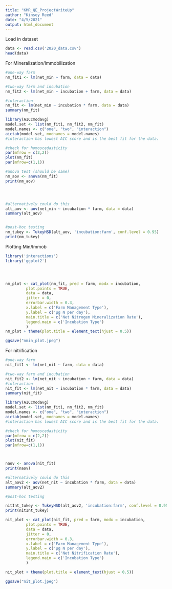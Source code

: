 ---
title: "KMR_QE_ProjectWriteUp"
author: "Kinsey Reed"
date: "4/5/2021"
output: html_document
---


Load in dataset


```{r}
data <- read.csv('2020_data.csv')
head(data)

```

For Mineralization/Immobilization
```{r}
#one-way farm
nm_fit1 <- lm(net_min ~ farm, data = data)

#two-way farm and incubation
nm_fit2 <- lm(net_min ~ incubation + farm, data = data)

#interaction
nm_fit <- lm(net_min ~ incubation * farm, data = data)
summary(nm_fit)

library(AICcmodavg)
model.set <- list(nm_fit1, nm_fit2, nm_fit)
model.names <- c("one", "two", "interaction")
aictab(model.set, modnames = model.names)
#interaction has lowest AIC score and is the best fit for the data.

#check for homoscedasticity
par(mfrow = c(2,2))
plot(nm_fit)
par(mfrow=c(1,1))

#anova test (should be same)
nm_aov <- anova(nm_fit)
print(nm_aov)




#alternatively could do this
alt_aov <- aov(net_min ~ incubation * farm, data = data)
summary(alt_aov)


#post-hoc testing
nm_tukey <- TukeyHSD(alt_aov, 'incubation:farm', conf.level = 0.95)
print(nm_tukey)
```

Plotting Min/Immob
```{r}
library('interactions')
library('ggplot2')




nm_plot <- cat_plot(nm_fit, pred = farm, modx = incubation, 
         plot.points = TRUE, 
         data = data, 
         jitter = 0,
         errorbar.width = 0.3,
         x.label = c('Farm Management Type'),
         y.label = c('μg N per day'),
         main.title = c('Net Nitrogen Mineralization Rate'),
         legend.main = c('Incubation Type')
         )
nm_plot + theme(plot.title = element_text(hjust = 0.5))

ggsave("nmin_plot.jpeg")
```



For nitrification
```{r}


#one-way farm
nit_fit1 <- lm(net_nit ~ farm, data = data)

#two-way farm and incubation
nit_fit2 <- lm(net_nit ~ incubation + farm, data = data)
#interaction
nit_fit <- lm(net_nit ~ incubation * farm, data = data)
summary(nit_fit)

library(AICcmodavg)
model.set <- list(nm_fit1, nm_fit2, nm_fit)
model.names <- c("one", "two", "interaction")
aictab(model.set, modnames = model.names)
#interaction has lowest AIC score and is the best fit for the data.

#check for homoscedasticity
par(mfrow = c(2,2))
plot(nit_fit)
par(mfrow=c(1,1))



naov <- anova(nit_fit)
print(naov)

#alternatively could do this
alt_aov2 <- aov(net_nit ~ incubation * farm, data = data)
summary(alt_aov2)

#post-hoc testing

nitInt_tukey <- TukeyHSD(alt_aov2, 'incubation:farm', conf.level = 0.95)
print(nitInt_tukey)


```

```{r}

nit_plot <- cat_plot(nit_fit, pred = farm, modx = incubation, 
         plot.points = TRUE, 
         data = data, 
         jitter = 0,
         errorbar.width = 0.3,
         x.label = c('Farm Management Type'),
         y.label = c('μg N per day'),
         main.title = c('Net Nitrification Rate'),
         legend.main = c('Incubation Type')
         )

nit_plot + theme(plot.title = element_text(hjust = 0.5))

ggsave("nit_plot.jpeg")

```

